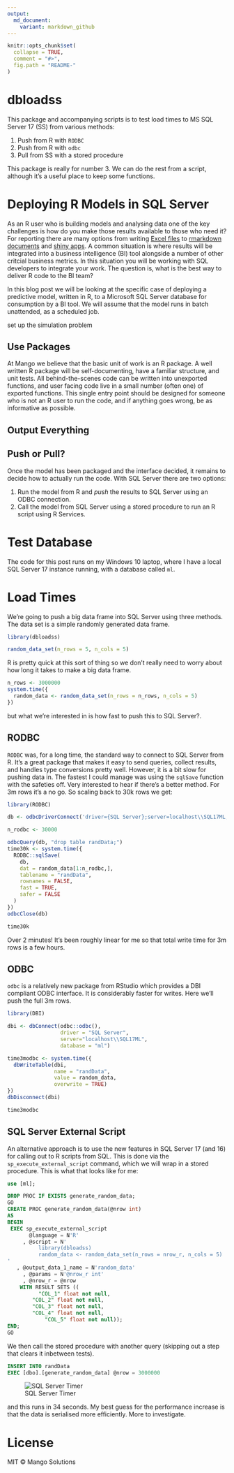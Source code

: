 ```yaml
---
output:
  md_document:
    variant: markdown_github
---
```


<!-- README.md is generated from README.Rmd. Please edit that file -->

```r
knitr::opts_chunk$set(
  collapse = TRUE,
  comment = "#>",
  fig.path = "README-"
)
```

# dbloadss

This package and accompanying scripts is to test load times to MS SQL Server 17 (SS) from various methods:

1. Push from R with `RODBC`
2. Push from R with `odbc`
3. Pull from SS with a stored procedure

This package is really for number 3. We can do the rest from a script, although it's a useful place to keep some functions.

# Deploying R Models in SQL Server

As an R user who is building models and analysing data one of the key challenges is how do you make those results available to those who need it? For reporting there are many options from writing [Excel files](https://www.mango-solutions.com/blog/r-the-excel-connection) to [rmarkdown documents](https://rmarkdown.rstudio.com/) and [shiny apps](https://shiny.rstudio.com/). A common situation is where results will be integrated into a business intelligence (BI) tool alongside a number of other critcial business metrics. In this situation you will be working with SQL developers to integrate your work. The question is, what is the best way to deliver R code to the BI team?

In this blog post we will be looking at the specific case of deploying a predictive model, written in R, to a Microsoft SQL Server database for consumption by a BI tool. We will assume that the model runs in batch unattended, as a scheduled job.


set up the simulation problem

## Use Packages

At Mango we believe that the basic unit of work is an R package. A well written R package will be self-documenting, have a familiar structure, and unit tests. All behind-the-scenes code can be written into unexported functions, and user facing code live in a small number (often one) of exported functions. This single entry point should be designed for someone who is not an R user to run the code, and if anything goes wrong, be as informative as possible.

## Output Everything



## Push or Pull?

Once the model has been packaged and the interface decided, it remains to decide how to actually run the code. With SQL Server there are two options:

1. Run the model from R and *push* the results to SQL Server using an ODBC connection.
2. Call the model from SQL Server using a stored procedure to run an R script using R Services.






# Test Database

The code for this post runs on my Windows 10 laptop, where I have a local SQL Server 17 instance running, with a database called `ml`.

# Load Times

We're going to push a big data frame into SQL Server using three methods. The data set is a simple randomly generated data frame.

```r
library(dbloadss)

random_data_set(n_rows = 5, n_cols = 5)
```

R is pretty quick at this sort of thing so we don't really need to worry about how long it takes to make a big data frame.

```r
n_rows <- 3000000
system.time({
  random_data <- random_data_set(n_rows = n_rows, n_cols = 5)
})
```

but what we're interested in is how fast to push this to SQL Server?.

## RODBC

`RODBC` was, for a long time, the standard way to connect to SQL Server from R. It's a great package that makes it easy to send queries, collect results, and handles type conversions pretty well. However, it is a bit slow for pushing data in. The fastest I could manage was using the `sqlSave` function with the safeties off. Very interested to hear if there's a better method. For 3m rows it's a no go. So scaling back to 30k rows we get:

```r
library(RODBC)

db <- odbcDriverConnect('driver={SQL Server};server=localhost\\SQL17ML;database=ml;trusted_connection=true')

n_rodbc <- 30000

odbcQuery(db, "drop table randData;")
time30k <- system.time({
  RODBC::sqlSave(
    db,
    dat = random_data[1:n_rodbc,],
    tablename = "randData",
    rownames = FALSE,
    fast = TRUE,
    safer = FALSE
  )
})
odbcClose(db)

time30k
```

Over 2 minutes! It's been roughly linear for me so that total write time for 3m rows is a few hours.

## ODBC

`odbc` is a relatively new package from RStudio which provides a DBI compliant ODBC interface. It is considerably faster for writes. Here we'll push the full 3m rows.

```r
library(DBI)

dbi <- dbConnect(odbc::odbc(),
                 driver = "SQL Server",
                 server="localhost\\SQL17ML",
                 database = "ml")

time3modbc <- system.time({
  dbWriteTable(dbi,
               name = "randData",
               value = random_data,
               overwrite = TRUE)
})
dbDisconnect(dbi)

time3modbc
```

## SQL Server External Script

An alternative approach is to use the new features in SQL Server 17 (and 16) for calling out to R scripts from SQL. This is done via the `sp_execute_external_script` command, which we will wrap in a stored procedure. This is what that looks like for me:

```sql
use [ml];

DROP PROC IF EXISTS generate_random_data;
GO
CREATE PROC generate_random_data(@nrow int)
AS
BEGIN
 EXEC sp_execute_external_script
       @language = N'R'  
     , @script = N'  
          library(dbloadss)
          random_data <- random_data_set(n_rows = nrow_r, n_cols = 5)
' 
   , @output_data_1_name = N'random_data'
	 , @params = N'@nrow_r int'
	 , @nrow_r = @nrow
    WITH RESULT SETS ((
	      "COL_1" float not null,   
        "COL_2" float not null,  
        "COL_3" float not null,   
        "COL_4" float not null,
		    "COL_5" float not null)); 
END;
GO
```

We then call the stored procedure with another query (skipping out a step that clears it inbetween tests).

```sql
INSERT INTO randData
EXEC [dbo].[generate_random_data] @nrow = 3000000

```

![SQL Server Timer](SStime.jpg)

and this runs in 34 seconds. My best guess for the performance increase is that the data is serialised more efficiently. More to investigate.


# License 

MIT © Mango Solutions
